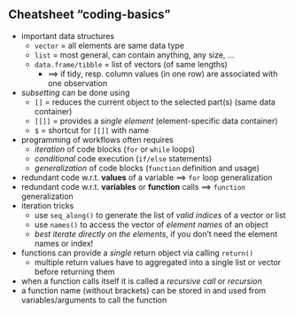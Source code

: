 
## Cheatsheet "coding-basics"

- important data structures
  - `vector` = all elements are same data type
  - `list` = most general, can contain anything, any size, ...
  - `data.frame/tibble` = list of vectors (of same lengths) 
    - ==> if tidy, resp. column values (in one row) are associated with one observation
- *subsetting* can be done using
  - `[]` = reduces the current object to the selected part(s) (same data container)
  - `[[]]` = provides a *single element* (element-specific data container)
  - `$` = shortcut for `[[]]` with name
- programming of workflows often requires
  - *iteration* of code blocks (`for` or `while` loops)
  - *conditional* code execution (`if/else` statements)
  - *generalization* of code blocks (`function` definition and usage)
- redundant code w.r.t. **values** of a variable ==> `for` loop generalization
- redundant code w.r.t. **variables** or **function** calls ==> `function` generalization
- iteration tricks
  - use `seq_along()` to generate the list of *valid indices* of a vector or list
  - use `names()` to access the vector of *element names* of an object
  - *best iterate directly on the elements*, if you don't need the element names or index!
- functions can provide a *single* return object via calling `return()` 
  - multiple return values have to aggregated into a single list or vector before returning them
- when a function calls itself it is called a *recursive call* or *recursion*
- a function name (without brackets) can be stored in and used from variables/arguments to call the function

